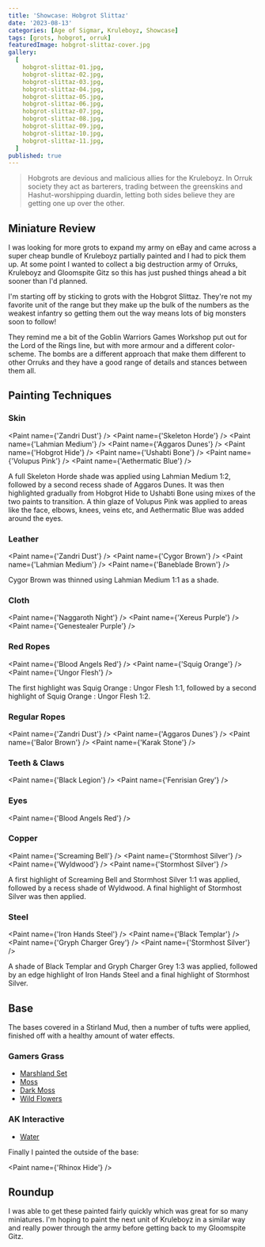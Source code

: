 ```yaml
---
title: 'Showcase: Hobgrot Slittaz'
date: '2023-08-13'
categories: [Age of Sigmar, Kruleboyz, Showcase]
tags: [grots, hobgrot, orruk]
featuredImage: hobgrot-slittaz-cover.jpg
gallery:
  [
    hobgrot-slittaz-01.jpg,
    hobgrot-slittaz-02.jpg,
    hobgrot-slittaz-03.jpg,
    hobgrot-slittaz-04.jpg,
    hobgrot-slittaz-05.jpg,
    hobgrot-slittaz-06.jpg,
    hobgrot-slittaz-07.jpg,
    hobgrot-slittaz-08.jpg,
    hobgrot-slittaz-09.jpg,
    hobgrot-slittaz-10.jpg,
    hobgrot-slittaz-11.jpg,
  ]
published: true
---
```



> Hobgrots are devious and malicious allies for the Kruleboyz. In Orruk society they act as barterers, trading between
> the greenskins and Hashut-worshipping duardin, letting both sides believe they are getting one up over the other.

## Miniature Review

I was looking for more grots to expand my army on eBay and came across a super cheap bundle of Kruleboyz partially
painted and I had to pick them up. At some point I wanted to collect a big destruction army of Orruks, Kruleboyz and
Gloomspite Gitz so this has just pushed things ahead a bit sooner than I'd planned.

I'm starting off by sticking to grots with the Hobgrot Slittaz. They're not my favorite unit of the range but they make
up the bulk of the numbers as the weakest infantry so getting them out the way means lots of big monsters soon to
follow!

They remind me a bit of the Goblin Warriors Games Workshop put out for the Lord of the Rings line, but with more armour
and a different color-scheme. The bombs are a different approach that make them different to other Orruks and they have
a good range of details and stances between them all.

## Painting Techniques

### Skin

<Paint name={'Zandri Dust'} />
<Paint name={'Skeleton Horde'} />
<Paint name={'Lahmian Medium'} />
<Paint name={'Aggaros Dunes'} />
<Paint name={'Hobgrot Hide'} />
<Paint name={'Ushabti Bone'} />
<Paint name={'Volupus Pink'} />
<Paint name={'Aethermatic Blue'} />

A full Skeleton Horde shade was applied using Lahmian Medium 1:2, followed by a second recess shade of Aggaros Dunes.
It was then highlighted gradually from Hobgrot Hide to Ushabti Bone using mixes of the two paints to transition.
A thin glaze of Volupus Pink was applied to areas like the face, elbows, knees, veins etc, and Aethermatic Blue was
added around the eyes.

### Leather

<Paint name={'Zandri Dust'} />
<Paint name={'Cygor Brown'} />
<Paint name={'Lahmian Medium'} />
<Paint name={'Baneblade Brown'} />

Cygor Brown was thinned using Lahmian Medium 1:1 as a shade.

### Cloth

<Paint name={'Naggaroth Night'} />
<Paint name={'Xereus Purple'} />
<Paint name={'Genestealer Purple'} />

### Red Ropes

<Paint name={'Blood Angels Red'} />
<Paint name={'Squig Orange'} />
<Paint name={'Ungor Flesh'} />

The first highlight was Squig Orange : Ungor Flesh 1:1, followed by a second highlight of Squig Orange : Ungor Flesh 1:2.

### Regular Ropes

<Paint name={'Zandri Dust'} />
<Paint name={'Aggaros Dunes'} />
<Paint name={'Balor Brown'} />
<Paint name={'Karak Stone'} />

### Teeth & Claws

<Paint name={'Black Legion'} />
<Paint name={'Fenrisian Grey'} />

### Eyes

<Paint name={'Blood Angels Red'} />

### Copper

<Paint name={'Screaming Bell'} />
<Paint name={'Stormhost Silver'} />
<Paint name={'Wyldwood'} />
<Paint name={'Stormhost Silver'} />

A first highlight of Screaming Bell and Stormhost Silver 1:1 was applied, followed by a recess shade of Wyldwood.
A final highlight of Stormhost Silver was then applied.

### Steel

<Paint name={'Iron Hands Steel'} />
<Paint name={'Black Templar'} />
<Paint name={'Gryph Charger Grey'} />
<Paint name={'Stormhost Silver'} />

A shade of Black Templar and Gryph Charger Grey 1:3 was applied, followed by an edge highlight of Iron Hands Steel and
a final highlight of Stormhost Silver.

## Base

The bases covered in a Stirland Mud, then a number of tufts were applied, finished off with a healthy amount of
water effects.

### Gamers Grass

- [Marshland Set](https://gamersgrass.com/product/marshland-set/)
- [Moss](https://gamersgrass.com/product/moss-2mm/)
- [Dark Moss](https://gamersgrass.com/product/dark-moss-2mm/)
- [Wild Flowers](https://gamersgrass.com/product/wild-flowers-set/)

### AK Interactive

- [Water](https://ak-interactive.com/product/puddles-60ml/)

Finally I painted the outside of the base:

<Paint name={'Rhinox Hide'} />

## Roundup

I was able to get these painted fairly quickly which was great for so many miniatures. I'm hoping to paint the next
unit of Kruleboyz in a similar way and really power through the army before getting back to my Gloomspite Gitz.
